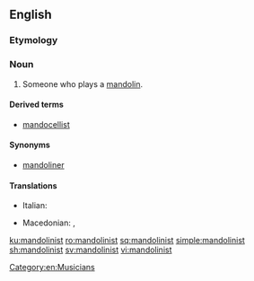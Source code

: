==English==

===Etymology===
{{suffix|en|mandolin|ist}}

===Noun===
{{en-noun}}

# Someone who plays a [[mandolin]].

====Derived terms====
* [[mandocellist]]

====Synonyms====
* [[mandoliner]]

====Translations====
{{trans-top|one who plays the mandolin}}
* Italian: {{t|it|mandolinista|m|f}}
{{trans-mid}}
* Macedonian: {{t|mk|мандолинист|m|tr=mandoliníst|sc=Cyrl}}, {{t|mk|мандолинистка|f|tr=mandolinístka|sc=Cyrl}}
{{trans-bottom}}

[[Category:en:Musicians]]

[[ku:mandolinist]]
[[ro:mandolinist]]
[[sq:mandolinist]]
[[simple:mandolinist]]
[[sh:mandolinist]]
[[sv:mandolinist]]
[[vi:mandolinist]]